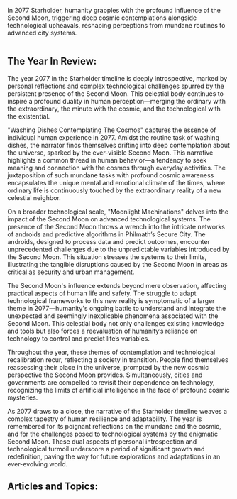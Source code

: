 In 2077 Starholder, humanity grapples with the profound influence of the Second Moon, triggering deep cosmic contemplations alongside technological upheavals, reshaping perceptions from mundane routines to advanced city systems.

<img src="https://www.blockstar.com/wp-content/uploads/2024/06/2077-washing.png" alt="" />

## The Year In Review:
The year 2077 in the Starholder timeline is deeply introspective, marked by personal reflections and complex technological challenges spurred by the persistent presence of the Second Moon. This celestial body continues to inspire a profound duality in human perception—merging the ordinary with the extraordinary, the minute with the cosmic, and the technological with the existential.

"Washing Dishes Contemplating The Cosmos" captures the essence of individual human experience in 2077. Amidst the routine task of washing dishes, the narrator finds themselves drifting into deep contemplation about the universe, sparked by the ever-visible Second Moon. This narrative highlights a common thread in human behavior—a tendency to seek meaning and connection with the cosmos through everyday activities. The juxtaposition of such mundane tasks with profound cosmic awareness encapsulates the unique mental and emotional climate of the times, where ordinary life is continuously touched by the extraordinary reality of a new celestial neighbor.

On a broader technological scale, "Moonlight Machinations" delves into the impact of the Second Moon on advanced technological systems. The presence of the Second Moon throws a wrench into the intricate networks of androids and predictive algorithms in Philmath’s Secure City. The androids, designed to process data and predict outcomes, encounter unprecedented challenges due to the unpredictable variables introduced by the Second Moon. This situation stresses the systems to their limits, illustrating the tangible disruptions caused by the Second Moon in areas as critical as security and urban management.

The Second Moon's influence extends beyond mere observation, affecting practical aspects of human life and safety. The struggle to adapt technological frameworks to this new reality is symptomatic of a larger theme in 2077—humanity's ongoing battle to understand and integrate the unexpected and seemingly inexplicable phenomena associated with the Second Moon. This celestial body not only challenges existing knowledge and tools but also forces a reevaluation of humanity’s reliance on technology to control and predict life’s variables.

Throughout the year, these themes of contemplation and technological recalibration recur, reflecting a society in transition. People find themselves reassessing their place in the universe, prompted by the new cosmic perspective the Second Moon provides. Simultaneously, cities and governments are compelled to revisit their dependence on technology, recognizing the limits of artificial intelligence in the face of profound cosmic mysteries.

As 2077 draws to a close, the narrative of the Starholder timeline weaves a complex tapestry of human resilience and adaptability. The year is remembered for its poignant reflections on the mundane and the cosmic, and for the challenges posed to technological systems by the enigmatic Second Moon. These dual aspects of personal introspection and technological turmoil underscore a period of significant growth and redefinition, paving the way for future explorations and adaptations in an ever-evolving world.

## Articles and Topics:

